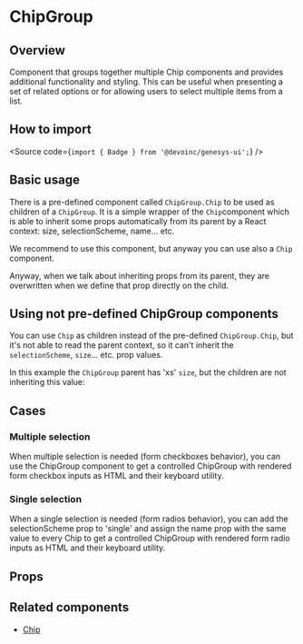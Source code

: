 

<Meta of={Stories} />

# ChipGroup

## Overview

Component that groups together multiple Chip components and provides additional functionality and styling.
This can be useful when presenting a set of related options or for allowing users to select multiple items from a list.

## How to import

<Source code={`import { Badge } from '@devoinc/genesys-ui';`} />

## Basic usage

There is a pre-defined component called `ChipGroup.Chip` to be used as children of a `ChipGroup`.
It is a simple wrapper of the `Chip`component which is able to inherit some props automatically
from its parent by a React context: size, selectionScheme, name... etc.

<Canvas of={Stories.Base} />

We recommend to use this component, but anyway you can use also a `Chip` component.

Anyway, when we talk about inheriting props from its parent, they are overwritten when we define that prop
directly on the child.

## Using not pre-defined ChipGroup components

You can use `Chip` as children instead of the pre-defined `ChipGroup.Chip`,
but it's not able to read the parent context, so it can't inherit the `selectionScheme`, `size`... etc. prop values.

In this example the `ChipGroup` parent has 'xs' `size`, but the children are not inheriting this value:

<Canvas of={Stories.UseOfChip} />

## Cases

### Multiple selection

When multiple selection is needed (form checkboxes behavior), you can use the ChipGroup component to
get a controlled ChipGroup with rendered form checkbox inputs as HTML and their keyboard utility.

<Canvas of={Stories.MultipleSelection} />

### Single selection

When a single selection is needed (form radios behavior), you can add the selectionScheme prop to 'single' and assign
the name prop with the same value to every Chip to get a controlled ChipGroup with rendered form radio inputs as HTML and their keyboard utility.

<Canvas of={Stories.SingleSelection} />

## Props

<ArgTypes of={Stories} />

## Related components

- [Chip](?path=/docs/components-core-form-chip--docs)
